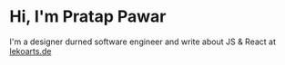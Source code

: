 # Hi, I'm Pratap Pawar

I'm a designer durned software engineer and write about JS & React at [lekoarts.de](https://www.lekoarts.de?utm_source=cara&utm_medium=Starter)
